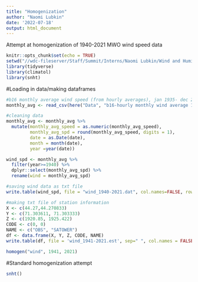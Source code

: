---
title: "Homogenization"
author: "Naomi Lubkin"
date: '2022-07-18'
output: html_document
---
Attempt at homogenization of 1940-2021 MWO wind speed data

```{r setup, include=FALSE}
knitr::opts_chunk$set(echo = TRUE)
setwd("//wdc-fileserver/Staff/Summit/Interns/Naomi Lubkin/Wind and Humidity Climate Trends/Homogenization")
library(tidyverse)
library(climatol)
library(snht)
```

#Loading in data/making dataframes
```{r}
#b16 monthly average wind speed (from hourly averages), jan 1935- dec 2021
monthly_avg <- read_csv(here("Data", "b16-hourly monthly wind average 1935-2021.csv"))

#cleaning data
monthly_avg <- monthly_avg %>%
  mutate(monthly_avg_speed = as.numeric(monthly_avg_speed), 
         monthly_avg_spd = round(monthly_avg_speed, digits = 1), 
         date = as.Date(date), 
         month = month(date), 
         year =year(date)) 

wind_spd <- monthly_avg %>%
  filter(year>=1940) %>% 
  dplyr::select(monthly_avg_spd) %>% 
  rename(wind = monthly_avg_spd)
```


```{r}
#saving wind data as txt file
write.table(wind_spd, file = "wind_1940-2021.dat", col.names=FALSE, row.names = FALSE)

#making txt file of station information 
X <- c(44.27,44.270833)
Y <- c(71.303611, 71.303333)
Z <- c(1920.85, 1925.422)
CODE <- c(0, 0)
NAME <- c("OBS", "SATOWER")
df <- data.frame(X, Y, Z, CODE, NAME)
write.table(df, file = 'wind_1941-2021.est', sep=" ", col.names = FALSE, row.names = FALSE)

homogen("wind", 1941, 2021)
```

#Standard homogenization attempt
```{r}
snht()
```

